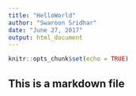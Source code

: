 ```yaml
---
title: "HelloWorld"
author: "Swaroon Sridhar"
date: "June 27, 2017"
output: html_document
---
```


```r
knitr::opts_chunk$set(echo = TRUE)
```

## This is a markdown file
